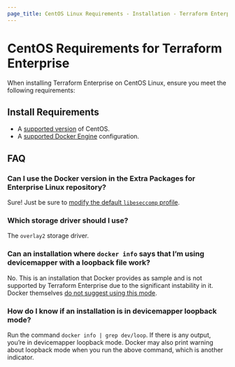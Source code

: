 ```yaml
---
page_title: CentOS Linux Requirements - Installation - Terraform Enterprise
---
```


# CentOS Requirements for Terraform Enterprise

When installing Terraform Enterprise on CentOS Linux, ensure you meet the following requirements:

## Install Requirements

* A [supported version](/enterprise/requirements/os-specific/supported-os) of CentOS.
* A [supported Docker Engine](/enterprise/requirements/docker) configuration.

## FAQ

### Can I use the Docker version in the Extra Packages for Enterprise Linux repository?

Sure! Just be sure to [modify the default `libeseccomp`
profile](/enterprise/install/pre-install-checklist#option-3-docker-engine-using-a-modified-libseccomp-profile).

### Which storage driver should I use?

The `overlay2` storage driver.

### Can an installation where `docker info` says that I’m using devicemapper with a loopback file work?

No. This is an installation that Docker provides as sample and is not supported by Terraform Enterprise due to the significant instability in it. Docker themselves [do not suggest using this mode](https://docs.docker.com/storage/storagedriver/device-mapper-driver/#configure-loop-lvm-mode-for-testing).

### How do I know if an installation is in devicemapper loopback mode?

Run the command `docker info | grep dev/loop`. If there is any output, you’re in devicemapper loopback mode. Docker may also print warning about loopback mode when you run the above command, which is another indicator.
